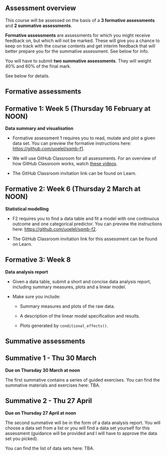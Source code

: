 ## Assessment overview

This course will be assessed on the basis of a **3 formative assessments** and **2 summative assessments**.

**Formative assessments** are assessments for which you might receive feedback on, but which will not be marked. These will give you a chance to keep on track with the course contents and get interim feedback that will better prepare you for the summative assessment. See below for info.

You will have to submit **two summative assessments**. They will weight 40% and 60% of the final mark.

See below for details.

## Formative assessments

::: {.callout-warning collapse="false" icon="false"}
## Formative 1: Week 5 (**Thursday 16 February at NOON**)

**Data summary and visualisation**

- Formative assessment 1 requires you to read, mutate and plot a given data set. You can preview the formative instructions here: <https://github.com/uoelel/sqmb-f1>.

- We will use GitHub Classroom for all assessments. For an overview of how GitHub Classroom works, watch [these videos](https://youtube.com/playlist?list=PLiqxyEAY_i3kItjlvEYN1VCwHvAdP6hZW).

- The GitHub Classroom invitation link can be found on Learn.
:::

::: {.callout-warning collapse="true" icon="false"}
## Formative 2: Week 6 (**Thursday 2 March at NOON**)

**Statistical modelling**

- F2 requires you to find a data table and fit a model with one continuous outcome and one categorical predictor. You can preview the instructions here: <https://github.com/uoelel/sqmb-f2>.

- The GitHub Classroom invitation link for this assessment can be found on Learn.

:::

::: {.callout-warning collapse="true" icon="false"}
## Formative 3: Week 8

**Data analysis report**

-   Given a data table, submit a short and concise data analysis report, including summary measures, plots and a linear model.

-   Make sure you include:

    -   Summary measures and plots of the raw data.

    -   A description of the linear model specification and results.

    -   Plots generated by `conditional_effects()`.
:::

## Summative assessments

::: {.callout-important collapse="true" icon="false"}
## Summative 1 - Thu 30 March

**Due on Thursday 30 March at noon**

The first summative contains a series of guided exercises. You can find the summative materials and exercises here: TBA.
:::

::: {.callout-important collapse="true" icon="false"}
## Summative 2 - Thu 27 April

**Due on Thursday 27 April at noon**

The second summative will be in the form of a data analysis report. You will choose a data set from a list or you will find a data set yourself for this assessment (guidance will be provided and I will have to approve the data set you picked).

You can find the list of data sets here: TBA.
:::
